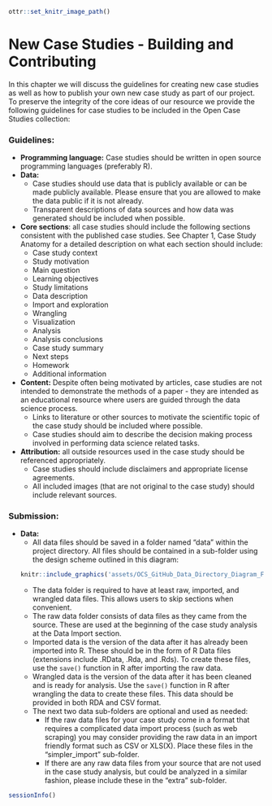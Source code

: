 
```r
ottr::set_knitr_image_path()
```

# New Case Studies - Building and Contributing 

In this chapter we will discuss the guidelines for creating new case studies as well as how to publish your own new case study as part of our project. To preserve the integrity of the core ideas of our resource we provide the following guidelines for case studies to be included in the Open Case Studies collection:

### Guidelines:

- **Programming language:** Case studies should be written in open source programming languages (preferably R). 
- **Data:**
  - Case studies should use data that is publicly available or can be made publicly available. Please ensure that you are allowed to make the data public if it is not already. 
  - Transparent descriptions of data sources and how data was generated should be included when possible. 
- **Core sections**: all case studies should include the following sections consistent with the published case studies. See Chapter 1, Case Study Anatomy for a detailed description on what each section should include:
  - Case study context 
  - Study motivation 
  - Main question 
  - Learning objectives 
  - Study limitations
  - Data description 
  - Import and exploration 
  - Wrangling 
  - Visualization 
  - Analysis
  - Analysis conclusions 
  - Case study summary 
  - Next steps 
  - Homework 
  - Additional information
- **Content:** Despite often being motivated by articles, case studies are not intended to demonstrate the methods of a paper - they are intended as an educational resource where users are guided through the data science process. 
  - Links to literature or other sources to motivate the scientific topic of the case study should be included where possible.
  - Case studies should aim to describe the decision making process involved in performing data science related tasks.
- **Attribution:** all outside resources used in the case study should be referenced appropriately. 
  - Case studies should include disclaimers and appropriate license agreements.
  - All included images (that are not original to the case study) should include relevant sources.

### Submission: 

- **Data:**
  - All data files should be saved in a folder named "data" within the project directory. All files should be contained in a sub-folder using the design scheme outlined in this diagram:
  ```r
  knitr::include_graphics('assets/OCS_GitHub_Data_Directory_Diagram_Final.png', dpi = NA)
  ```
  - The data folder is required to have at least raw, imported, and wrangled data files. This allows users to skip sections when convenient. 
  - The raw data folder consists of data files as they came from the source. These are used at the beginning of the case study analysis at the Data Import section. 
  - Imported data is the version of the data after it has already been imported into R. These should be in the form of R Data files (extensions include .RData, .Rda, and .Rds). To create these files, use the `save()` function in R after importing the raw data. 
  - Wrangled data is the version of the data after it has been cleaned and is ready for analysis. Use the `save()` function in R after wrangling the data to create these files. This data should be provided in both RDA and CSV format. 
  - The next two data sub-folders are optional and used as needed: 
    - If the raw data files for your case study come in a format that requires a complicated data import process (such as web scraping) you may consider providing the raw data in an import friendly format such as CSV or XLS(X). Place these files in the "simpler_import" sub-folder.
    - If there are any raw data files from your source that are not used in the case study analysis, but could be analyzed in a similar fashion, please include these in the "extra" sub-folder. 


```r
sessionInfo()
```

